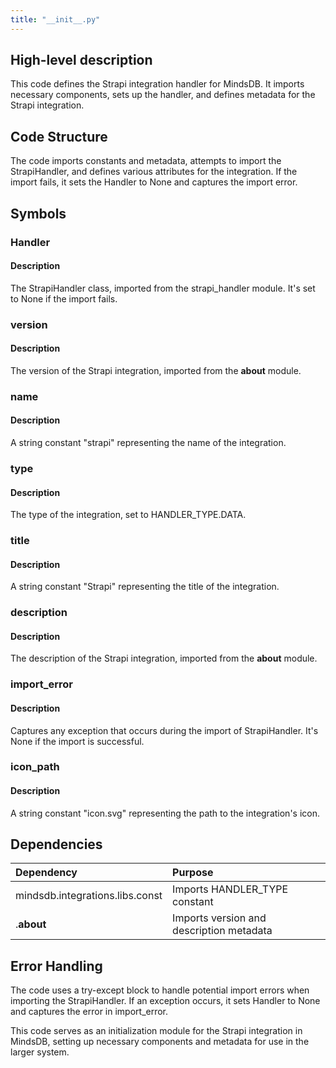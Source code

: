 ```yaml
---
title: "__init__.py"
---
```


## High-level description
This code defines the Strapi integration handler for MindsDB. It imports necessary components, sets up the handler, and defines metadata for the Strapi integration.

## Code Structure
The code imports constants and metadata, attempts to import the StrapiHandler, and defines various attributes for the integration. If the import fails, it sets the Handler to None and captures the import error.

## Symbols

### Handler
#### Description
The StrapiHandler class, imported from the strapi_handler module. It's set to None if the import fails.

### version
#### Description
The version of the Strapi integration, imported from the __about__ module.

### name
#### Description
A string constant "strapi" representing the name of the integration.

### type
#### Description
The type of the integration, set to HANDLER_TYPE.DATA.

### title
#### Description
A string constant "Strapi" representing the title of the integration.

### description
#### Description
The description of the Strapi integration, imported from the __about__ module.

### import_error
#### Description
Captures any exception that occurs during the import of StrapiHandler. It's None if the import is successful.

### icon_path
#### Description
A string constant "icon.svg" representing the path to the integration's icon.

## Dependencies
| Dependency | Purpose |
|:-----------|:--------|
| mindsdb.integrations.libs.const | Imports HANDLER_TYPE constant |
| .__about__ | Imports version and description metadata |

## Error Handling
The code uses a try-except block to handle potential import errors when importing the StrapiHandler. If an exception occurs, it sets Handler to None and captures the error in import_error.

This code serves as an initialization module for the Strapi integration in MindsDB, setting up necessary components and metadata for use in the larger system.